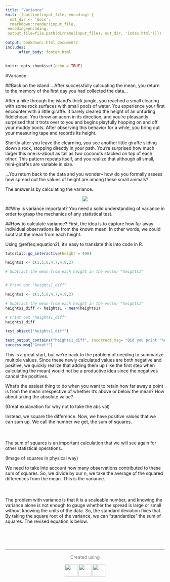 ```yaml
---
title: "Variance"
knit: (function(input_file, encoding) {
  out_dir <- 'docs';
  rmarkdown::render(input_file,
 encoding=encoding,
 output_file=file.path(dirname(input_file), out_dir, 'index.html'))})

output: bookdown::html_document2
includes:
      after_body: footer.html
---
```

```r
knitr::opts_chunk$set(echo = TRUE)
```

#Variance

##Back on the island...
After successfully calcuating the mean, you return to the memory of the first day you had collected the data...

After a hike through the island's thick jungle, you reached a small clearing with some rock surfaces with small pools of water. You experience your first encounter with a little giraffe. It barely cleared the height of an unfurling fiddlehead. You throw an acorn in its direction, and you're pleasantly surprised that it trots over to you and begins playfully hopping on and off your muddy boots. After observing this behavior for a while, you bring out your measuring tape and records its height. 

Shortly after you leave the clearning, you see another little giraffe sliding down a rock, stopping directly in your path. You're surprised how much larger this one is--about as tall as two coconuts stacked on top of each other! This pattern repeats itself, and you realize that although all small, mini-giraffes are variable in size.

...You return back to the data and you wonder-- how do you formally assess how spread out the values of height are among these small animals?

The answer is by calculating the variance.

<center>![](https://cdn1.vectorstock.com/i/1000x1000/77/50/jungle-forest-and-flowers-trees-leaves-flowers-vector-22897750.jpg)</center>

##Why is variance important?
You need a solid understanding of variance in order to grasp the mechanics of any statistical test.


##How to calculate variance?
First, the idea is to capture how far away individual observations lie from the known mean. In other words, we could subtract the mean from each height.

Using \@ref(eq:equation2), it's easy to translate this into code in R.

```r
tutorial::go_interactive(height = 400)
```


```r

heights1 <- c(1,5,6,4,7,4,9,2)

# Subtract the mean from each height in the vector "heights1"


# Print out "heights1_diff"


```
```r
heights1 <- c(1,5,6,4,7,4,9,2)

# Subtract the mean from each height in the vector "heights1"
heights1_diff <- heights1 - mean(heights1)

# Print out "heights1_diff"
heights1_diff
```
```r
test_object("heights1_diff")

test_output_contains("heights1_diff", incorrect_msg= "Did you print 'heights1_diff'?")
success_msg("Great!")
```

This is a great start, but we're back to the problem of needing to summarize multiple values. Since these newly calculated values are both negative and positive, we quickly realize that adding them up (like the first step when calculating the mean) would not be a productive idea since the negatives cancel the positives.

What's the easiest thing to do when you want to retain how far away a point is from the mean irrespective of whether it's above or below the mean? How about taking the absolute value?

(Great explanation for why not to take the abs val)

Instead, we square the difference. Now, we have positive values that we can sum up. We call the number we get, the sum of squares. 

<div style="margin-bottom:50px">
</div>
\begin{equation}
 (\#eq:equation1)
 \Large {\sum_{i=1}^n (x_i - \bar{x})^2}
 \end{equation}
<div style="margin-bottom:50px">
</div>

The sum of squares is an important calculation that we will see again for other statistical operations. 

(Image of squares in physical way)

We need to take into account how many observations contributed to these sum of squares. So, we divide by our n, we take the average of the squared differences from the mean. This is the variance.


<div style="margin-bottom:50px">
</div>
\begin{equation}
 (\#eq:equation2)
 \Large \sigma^2 = \frac{\sum_{i=1}^n (x_i - \bar{x})^2}{N}
 \end{equation}
<div style="margin-bottom:50px">
</div>


The problem with variance is that it is a scaleable number, and knowing the variance alone is not enough to gauge whether the spread is large or small without knowing the units of the data. So, the standard deviation fixes that. By taking the square root of the variance, we can "standardize" the sum of squares. The revised equation is below:


<div style="margin-bottom:50px">
</div>
\begin{equation}
 (\#eq:equation2)
 \Large \sigma = \sqrt{\frac{\sum_{i=1}^n (x_i - \bar{x})^2}{N}}
 \end{equation}
<div style="margin-bottom:50px">
</div>






&nbsp;
<hr />
<p style="text-align: center;"> <span style="color: #808080;"> Created using </span></p>
<p><center>![](https://upload.wikimedia.org/wikipedia/commons/9/91/Octicons-mark-github.svg){width=40px}
![](https://bookdown.org/yihui/rmarkdown/images/hex-rmarkdown.png){width=40px}
![](https://www.rstudio.com/wp-content/uploads/2014/06/RStudio-Ball.png){width=40px}</p>
